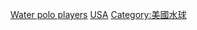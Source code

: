 {{Commons category|Water polo players from the United States}}

[[Category:依體育運動劃分的美國運動員|Water polo players]]
[[Category:各國水球運動員|USA]]
[[Category:美國水球|Category:美國水球]]